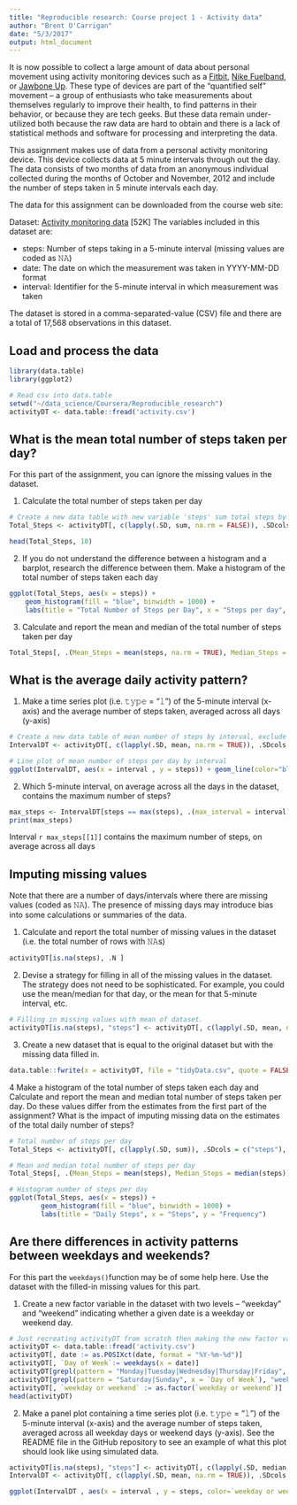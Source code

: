 ```yaml
---
title: "Reproducible research: Course project 1 - Activity data"
author: "Brent O'Carrigan"
date: "5/3/2017"
output: html_document
---
```


It is now possible to collect a large amount of data about personal movement using activity monitoring devices such as a [Fitbit](http:\\www.fitbit.com), [Nike Fuelband](http://www.nike.com/us/en_us/c/nikeplus-fuelband), or [Jawbone Up](https://jawbone.com/up). These type of devices are part of the “quantified self” movement – a group of enthusiasts who take measurements about themselves regularly to improve their health, to find patterns in their behavior, or because they are tech geeks. But these data remain under-utilized both because the raw data are hard to obtain and there is a lack of statistical methods and software for processing and interpreting the data.

This assignment makes use of data from a personal activity monitoring device. This device collects data at 5 minute intervals through out the day. The data consists of two months of data from an anonymous individual collected during the months of October and November, 2012 and include the number of steps taken in 5 minute intervals each day.

The data for this assignment can be downloaded from the course web site:

Dataset: [Activity monitoring data](https://d396qusza40orc.cloudfront.net/repdata%2Fdata%2Factivity.zip) [52K]
The variables included in this dataset are:

* steps: Number of steps taking in a 5-minute interval (missing values are coded as 𝙽𝙰)
* date: The date on which the measurement was taken in YYYY-MM-DD format
* interval: Identifier for the 5-minute interval in which measurement was taken

The dataset is stored in a comma-separated-value (CSV) file and there are a total of 17,568 observations in this dataset.

## Load and process the data

```r
library(data.table)
library(ggplot2)

# Read csv into data.table
setwd("~/data_science/Coursera/Reproducible_research")
activityDT <- data.table::fread('activity.csv')
```

## What is the mean total number of steps taken per day?
For this part of the assignment, you can ignore the missing values in the dataset.

1. Calculate the total number of steps taken per day

```r
# Create a new data table with new variable 'steps' sum total steps by day
Total_Steps <- activityDT[, c(lapply(.SD, sum, na.rm = FALSE)), .SDcols = c("steps"), by = .(date)] 

head(Total_Steps, 10)
```

2. If you do not understand the difference between a histogram and a barplot, research the difference between them. Make a histogram of the total number of steps taken each day

```r
ggplot(Total_Steps, aes(x = steps)) +
    geom_histogram(fill = "blue", binwidth = 1000) +
    labs(title = "Total Number of Steps per Day", x = "Steps per day", y = "Frequency")
```


3. Calculate and report the mean and median of the total number of steps taken per day
```r
Total_Steps[, .(Mean_Steps = mean(steps, na.rm = TRUE), Median_Steps = median(steps, na.rm = TRUE))]
```

## What is the average daily activity pattern?
1. Make a time series plot (i.e. 𝚝𝚢𝚙𝚎 = "𝚕") of the 5-minute interval (x-axis) and the average number of steps taken, averaged across all days (y-axis)
```r
# Create a new data table of mean number of steps by interval, exclude missing values
IntervalDT <- activityDT[, c(lapply(.SD, mean, na.rm = TRUE)), .SDcols = c("steps"), by = .(interval)] 

# Line plot of mean number of steps per day by interval
ggplot(IntervalDT, aes(x = interval , y = steps)) + geom_line(color="blue", size=1) + labs(title = "Average Number Daily Steps per Interval Across All Days", x = "Interval", y = "Avg. Steps per day")
```


2. Which 5-minute interval, on average across all the days in the dataset, contains the maximum number of steps?
```r
max_steps <- IntervalDT[steps == max(steps), .(max_interval = interval)]
print(max_steps)
```
Interval `r max_steps[[1]]` contains the maximum number of steps, on average across all days

## Imputing missing values

Note that there are a number of days/intervals where there are missing values (coded as 𝙽𝙰). The presence of missing days may introduce bias into some calculations or summaries of the data.

1. Calculate and report the total number of missing values in the dataset (i.e. the total number of rows with 𝙽𝙰s)

```r
activityDT[is.na(steps), .N ]
```


2. Devise a strategy for filling in all of the missing values in the dataset. The strategy does not need to be sophisticated. For example, you could use the mean/median for that day, or the mean for that 5-minute interval, etc.

```r
# Filling in missing values with mean of dataset. 
activityDT[is.na(steps), "steps"] <- activityDT[, c(lapply(.SD, mean, na.rm = TRUE)), .SDcols = c("steps")]
```

3. Create a new dataset that is equal to the original dataset but with the missing data filled in.

```r
data.table::fwrite(x = activityDT, file = "tidyData.csv", quote = FALSE)
```


4 Make a histogram of the total number of steps taken each day and Calculate and report the mean and median total number of steps taken per day. Do these values differ from the estimates from the first part of the assignment? What is the impact of imputing missing data on the estimates of the total daily number of steps?

```r
# Total number of steps per day
Total_Steps <- activityDT[, c(lapply(.SD, sum)), .SDcols = c("steps"), by = .(date)] 

# Mean and median total number of steps per day
Total_Steps[, .(Mean_Steps = mean(steps), Median_Steps = median(steps))]

# Histogram number of steps per day
ggplot(Total_Steps, aes(x = steps)) +
        geom_histogram(fill = "blue", binwidth = 1000) +
        labs(title = "Daily Steps", x = "Steps", y = "Frequency")
```
## Are there differences in activity patterns between weekdays and weekends?

For this part the `weekdays()`function may be of some help here. Use the dataset with the filled-in missing values for this part.

1. Create a new factor variable in the dataset with two levels – “weekday” and “weekend” indicating whether a given date is a weekday or weekend day.
```r
# Just recreating activityDT from scratch then making the new factor variable. (No need to, just want to be clear on what the entire process is.) 
activityDT <- data.table::fread('activity.csv')
activityDT[, date := as.POSIXct(date, format = "%Y-%m-%d")]
activityDT[, `Day of Week`:= weekdays(x = date)]
activityDT[grepl(pattern = "Monday|Tuesday|Wednesday|Thursday|Friday", x = `Day of Week`), "weekday or weekend"] <- "weekday"
activityDT[grepl(pattern = "Saturday|Sunday", x = `Day of Week`), "weekday or weekend"] <- "weekend"
activityDT[, `weekday or weekend` := as.factor(`weekday or weekend`)]
head(activityDT)
```

2. Make a panel plot containing a time series plot (i.e. 𝚝𝚢𝚙𝚎 = "𝚕") of the 5-minute interval (x-axis) and the average number of steps taken, averaged across all weekday days or weekend days (y-axis). See the README file in the GitHub repository to see an example of what this plot should look like using simulated data.
```r
activityDT[is.na(steps), "steps"] <- activityDT[, c(lapply(.SD, median, na.rm = TRUE)), .SDcols = c("steps")]
IntervalDT <- activityDT[, c(lapply(.SD, mean, na.rm = TRUE)), .SDcols = c("steps"), by = .(interval, `weekday or weekend`)] 

ggplot(IntervalDT , aes(x = interval , y = steps, color=`weekday or weekend`)) + geom_line() + labs(title = "Avg. Daily Steps by Weektype", x = "Interval", y = "No. of Steps") + facet_wrap(~`weekday or weekend` , ncol = 1, nrow=2)
```

